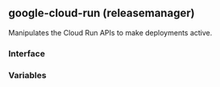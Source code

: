 ## google-cloud-run (releasemanager)

Manipulates the Cloud Run APIs to make deployments active.

### Interface

### Variables
